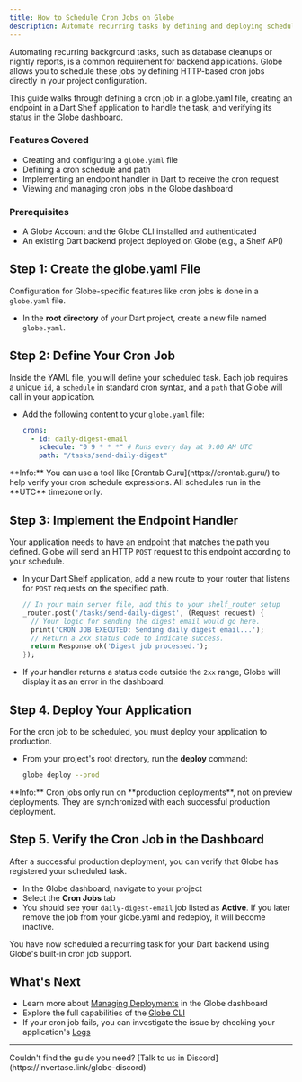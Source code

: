 ```yaml
---
title: How to Schedule Cron Jobs on Globe
description: Automate recurring tasks by defining and deploying scheduled HTTP requests.
---
```


Automating recurring background tasks, such as database cleanups or nightly reports, is a common requirement for backend applications. Globe allows you to schedule these jobs by defining HTTP-based cron jobs directly in your project configuration.

This guide walks through defining a cron job in a globe.yaml file, creating an endpoint in a Dart Shelf application to handle the task, and verifying its status in the Globe dashboard.

### Features Covered

- Creating and configuring a `globe.yaml` file
- Defining a cron schedule and path
- Implementing an endpoint handler in Dart to receive the cron request
- Viewing and managing cron jobs in the Globe dashboard

### Prerequisites

- A Globe Account and the Globe CLI installed and authenticated
- An existing Dart backend project deployed on Globe (e.g., a Shelf API)

## Step 1: Create the globe.yaml File

Configuration for Globe-specific features like cron jobs is done in a `globe.yaml` file.

- In the **root directory** of your Dart project, create a new file named `globe.yaml`.

## Step 2: Define Your Cron Job

Inside the YAML file, you will define your scheduled task. Each job requires a unique `id`, a `schedule` in standard cron syntax, and a `path` that Globe will call in your application.

- Add the following content to your `globe.yaml` file:

  ```yaml
  crons:
    - id: daily-digest-email
      schedule: "0 9 * * *" # Runs every day at 9:00 AM UTC
      path: "/tasks/send-daily-digest"
  ```

<Info>
  **Info:** You can use a tool like [Crontab Guru](https://crontab.guru/) to
  help verify your cron schedule expressions. All schedules run in the **UTC**
  timezone only.
</Info>

## Step 3: Implement the Endpoint Handler

Your application needs to have an endpoint that matches the path you defined. Globe will send an HTTP `POST` request to this endpoint according to your schedule.

- In your Dart Shelf application, add a new route to your router that listens for `POST` requests on the specified path.

  ```dart
  // In your main server file, add this to your shelf_router setup
  _router.post('/tasks/send-daily-digest', (Request request) {
    // Your logic for sending the digest email would go here.
    print('CRON JOB EXECUTED: Sending daily digest email...');
    // Return a 2xx status code to indicate success.
    return Response.ok('Digest job processed.');
  });
  ```

- If your handler returns a status code outside the `2xx` range, Globe will display it as an error in the dashboard.

## Step 4. Deploy Your Application

For the cron job to be scheduled, you must deploy your application to production.

- From your project's root directory, run the **deploy** command:

  ```bash
  globe deploy --prod
  ```

<Info>
  **Info:** Cron jobs only run on **production deployments**, not on preview
  deployments. They are synchronized with each successful production deployment.
</Info>

## Step 5. Verify the Cron Job in the Dashboard

After a successful production deployment, you can verify that Globe has registered your scheduled task.

- In the Globe dashboard, navigate to your project
- Select the **Cron Jobs** tab
- You should see your `daily-digest-email` job listed as **Active**. If you later remove the job from your globe.yaml and redeploy, it will become inactive.

You have now scheduled a recurring task for your Dart backend using Globe's built-in cron job support.

## What's Next

- Learn more about [Managing Deployments](/core-concepts/deployments) in the Globe dashboard
- Explore the full capabilities of the [Globe CLI](/core-concepts/cli)
- If your cron job fails, you can investigate the issue by checking your application's [Logs](/core-concepts/logs)

---

<Info>
  Couldn't find the guide you need? [Talk to us in
  Discord](https://invertase.link/globe-discord)
</Info>
